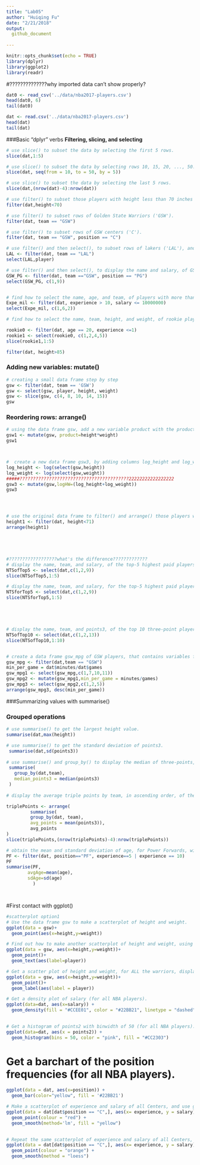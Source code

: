 ```yaml
---
title: "Lab05"
author: "Huiqing Fu"
date: "2/21/2018"
output:
  github_document
  
---
```

```r
knitr::opts_chunk$set(echo = TRUE)
library(dplyr)
library(ggplot2)
library(readr)
```



#??????????????why imported data can't show properly?
```r
dat0 <- read_csv('../data/nba2017-players.csv')
head(dat0, 6)
tail(dat0)
```
```r
dat <- read.csv('../data/nba2017-players.csv')
head(dat)
tail(dat)
```

###Basic "dplyr" verbs
__Filtering, slicing, and selecting__
```r
# use slice() to subset the data by selecting the first 5 rows.
slice(dat,1:5)

# use slice() to subset the data by selecting rows 10, 15, 20, ..., 50.
slice(dat, seq(from = 10, to = 50, by = 5))

# use slice() to subset the data by selecting the last 5 rows.
slice(dat,(nrow(dat)-4):nrow(dat))

# use filter() to subset those players with height less than 70 inches tall.
filter(dat,height<70)

# use filter() to subset rows of Golden State Warriors ('GSW').
filter(dat, team == "GSW")

# use filter() to subset rows of GSW centers ('C').
filter(dat, team == "GSW", position == "C")

# use filter() and then select(), to subset rows of lakers ('LAL'), and then display their names.
LAL <- filter(dat, team == "LAL")
select(LAL,player)

# use filter() and then select(), to display the name and salary, of GSW point guards
GSW_PG <- filter(dat, team =="GSW", position == "PG")
select(GSW_PG, c(1,9))


# find how to select the name, age, and team, of players with more than 10 years of experience, making 10 million dollars or less.
Expe_mil <- filter(dat, experience > 10, salary <= 10000000)
select(Expe_mil, c(1,6,2))

# find how to select the name, team, height, and weight, of rookie players, 20 years old, displaying only the first five occurrences (i.e. rows)

rookie0 <- filter(dat, age == 20, experience <=1)
rookie1 <- select(rookie0, c(1,2,4,5))
slice(rookie1,1:5)

filter(dat, height>85)

```
### Adding new variables: mutate()
```r
# creating a small data frame step by step
gsw <- filter(dat, team == 'GSW')
gsw <- select(gsw, player, height, weight)
gsw <- slice(gsw, c(4, 8, 10, 14, 15))
gsw
```

### Reordering rows: arrange()

```r

# using the data frame gsw, add a new variable product with the product of height and weight. 
gsw1 <- mutate(gsw, product=height*weight)
gsw1



#  create a new data frame gsw3, by adding columns log_height and log_weight with the log transformations of height and weight.
log_height <- log(select(gsw,height))
log_weight <- log(select(gsw,weight))
#####?????????????????????????????????????????22222222222222222
gsw3 <- mutate(gsw,logHW=(log_height+log_weight))
gsw3




# use the original data frame to filter() and arrange() those players with height less than 71 inches tall, in increasing order.
height1 <- filter(dat, height<71)
arrange(height1)





#??????????????????what's the difference?????????????
# display the name, team, and salary, of the top-5 highest paid players
NTSofTop5 <- select(dat,c(1,2,9))
slice(NTSofTop5,1:5)

# display the name, team, and salary, for the top-5 highest paid players
NTSforTop5 <- select(dat,c(1,2,9))
slice(NTSforTop5,1:5)





# display the name, team, and points3, of the top 10 three-point players 
NTSofTop10 <- select(dat,c(1,2,13))
slice(NTSofTop10,1:10)


# create a data frame gsw_mpg of GSW players, that contains variables for player name, experience, and min_per_game (minutes per game), sorted by min_per_game (in descending order) 
gsw_mpg <- filter(dat,team == "GSW")
min_per_game = dat$minutes/dat$games
gsw_mpg1 <- select(gsw_mpg,c(1,7,10,11))
gsw_mpg2 <- mutate(gsw_mpg1,min_per_game = minutes/games)
gsw_mpg3 <- select(gsw_mpg2,c(1,2,5))
arrange(gsw_mpg3, desc(min_per_game))
```


###Summarizing values with summarise()


### Grouped operations
```r
# use summarise() to get the largest height value.
summarise(dat,max(height))

# use summarise() to get the standard deviation of points3.
 summarise(dat,sd(points3))
 
# use summarise() and group_by() to display the median of three-points, by team.
 summarise(
   group_by(dat,team),
   median_points3 = median(points3)
 )
 
# display the average triple points by team, in ascending order, of the bottom-5 teams (worst 3pointer teams)

triplePoints <- arrange(
         summarise(
         group_by(dat, team),
         avg_points = mean(points3)),
         avg_points
)
slice(triplePoints,(nrow(triplePoints)-4):nrow(triplePoints))

# obtain the mean and standard deviation of age, for Power Forwards, with 5 and 10 years (including) years of experience.
PF <- filter(dat, position=="PF", experience==5 | experience == 10)
PF
summarise(PF,
        avgAge=mean(age),
        sdAge=sd(age)  
          )




```



#First contact with ggplot()
```r
#scatterplot option1
# Use the data frame gsw to make a scatterplot of height and weight.
ggplot(data = gsw)+
  geom_point(aes(x=height,y=weight))
```
```r
# Find out how to make another scatterplot of height and weight, using geom_text() to display the names of the players.
ggplot(data = gsw, aes(x=height,y=weight))+
  geom_point()+
  geom_text(aes(label=player))
```
```r
# Get a scatter plot of height and weight, for ALL the warriors, displaying their names with geom_label().
ggplot(data = gsw, aes(x=height,y=weight))+
  geom_point()+
  geom_label(aes(label = player))
```


```r
# Get a density plot of salary (for all NBA players).
ggplot(data=dat, aes(x=salary)) +
  geom_density(fill = "#CCEE01", color = "#22BB21", linetype = "dashed")
  
```



```r
# Get a histogram of points2 with binwidth of 50 (for all NBA players).
ggplot(data=dat, aes(x = points2)) +
  geom_histogram(bins = 50, color = "pink", fill = "#CC2303")
```

# Get a barchart of the position frequencies (for all NBA players).
```r
ggplot(data = dat, aes(x=position)) +
  geom_bar(color="yellow", fill = '#22BB21')
```


```r
# Make a scatterplot of experience and salary of all Centers, and use geom_smooth() to add a regression line.
ggplot(data = dat[dat$position == "C",], aes(x= experience, y = salary)) +
  geom_point(colour = "red") +
  geom_smooth(method='lm', fill = "yellow")
 
```



```r
# Repeat the same scatterplot of experience and salary of all Centers, but now use geom_smooth() to add a loess line (i.e. smooth line).
ggplot(data = dat[dat$position == "C",], aes(x= experience, y = salary)) +
  geom_point(colour = "orange") +
  geom_smooth(method = "loess")

```




